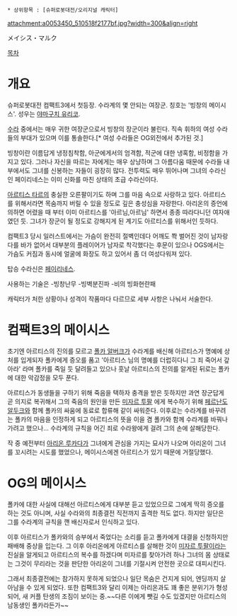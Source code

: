  * 상위항목 : [슈퍼로봇대전/오리지널 캐릭터]
attachment:a0053450_510518f2177bf.jpg?width=300&align=right

メイシス・マルク

[[목차]]
= 개요 =
슈퍼로봇대전 컴팩트3에서 첫등장. 수라계의 몇 안되는 여장군. 칭호는 '빙창의 메이시스'.  성우는 [[야마구치 유리코]].

[[수라]] 중에서는 매우 귀한 여장군으로서 빙창의 장군이라 불린다. 직속 휘하의 여성 수라들의 부대가 있으며 이를 통솔한다.[* 여성 수라들은 OG외전에서 추가된 것.]

빙창이란 이름답게 냉정침착함, 아군에게서의 엄격함, 적군에 대한 냉혹함, 비정함을 가지고 있다. 그러나 자신을 따르는 자에게는 매우 상냥하며 그 아름다움 때문에 수라들 내부에서도 그녀를 신봉하는 자들이 굉장히 많다. 전투력도 매우 뛰어나며 그녀의 수라신인 페이리네스는 이미 신화를 마친 상태의 초급 수라신이다.

[[아르티스 타르]]의 충실한 오른팔이기도 하며 그를 마음 속으로 사랑하고 있다. 아르티스를 위해서라면 목숨까지 버릴 수 있을 정도로 깊은 충성심을 자랑한다. 아리온의 증언에 의하면 어렸을 때 부터 이미 아르티스를 '아르님,아르님' 하면서 종종 따라다니던 여자애였던 듯. 그녀가 장군이 될 정도로 강해지게 된 계기도 아르티스를 위해서인 듯하다.

컴팩트3 당시 일러스트에서는 가슴이 완전히 절벽인데다 어깨도 쫙 벌어진 것이 남자랑 다를 바가 없어서 대부분의 플레이어가 남자로 착각했다는 후문이 있으나 OGS에서는 가슴도 커짐과 동시에 얼굴에 화장도 하고 있어서 좀 더 여성다워져 있다.

탑승 수라신은 [[페이리네스]].

사용하는 기술은
-빙창난무
-빙벽분진파
-비의 빙화현란패

캐릭터가 처한 상황이나 성격이 작품마다 다르므로 세부 사항은 나눠서 서술한다.

= 컴팩트3의 메이시스 =
초기엔 아르티스의 진의를 모르고 [[폴카 알버크]]가 수라계를 배신해 아르티스가 명예에 상처를 입게되자 폴카에게 증오를 품고 '아르티스 님의 명예를 더럽히다니 그 죄 죽어서 갚아라' 라며 폴카를 죽일 듯 달려들고 있으나 훗날 아르티스의 진의를 알게된 뒤로는 폴카에 대한 악감정을 모두 푼다.

아르티스가 동생들을 구하기 위해 죽음을 택하자 충격을 받은 듯하지만 과연 장군답게 곧 의지로 복귀해서 그의 죽음의 원인을 만든 [[미자르 투팔]] 에게 복수하기 위해 [[페르난도 알두크]]와 함께 폴카의 싸움에 동료로 합류해 같이 싸워준다. 이후로는 수라계를 바꾸려는 폴카의 마음을 인정하게 되고 아르티스의 뜻을 이을 겸 폴카와 함께 수라계를 바꿔나가려고 했으나... 수라계의 규칙을 어긴 죄로 수라왕에게 걸려 그의 손에 살해당한다.

작 중 예전부터 [[아리온 루카다]]가 그녀에게 관심을 가지는 묘사가 나오며 아리온이 그녀를 꼬시려는 시도를 했었으나, 메이시스에겐 아르티스가 있기 때문에 거절당했다.

= OG의 메이시스 =
폴카에 대한 사실에 대해선 아르티스에게 대부분 듣고 있었으므로 그에게 딱히 증오를 하는 것도 아니며, 사실 수라와의 최종결전 직전까지 출격한 적도 없다. 하지만 일단은 그를 수라계의 규칙을 깬 배신자로서 인식하고 있다.

이후 아르티스가 폴카와의 승부에서 죽었다는 소리를 듣고 폴카에게 대결을 신청하지만 패배해 중상을 입는다. 그 이후 아리온에게 아르티스를 살해한 것이 [[미자르 투팔]]이라는 진실을 알게되고 아르티스의 복수를 하겠다며 미자르를 찾아가려 하나 그녀의 몸 상태로는 그것이 무리라는 것을 판단한 아리온이 그녀를 기절시켜 안전한 곳으로 대피시킨다.

그래서 최종결전에는 참가하지 못하게 되었으나 일단 목숨은 건지게 되어, 엔딩까지 살아남을 수 있게 되었다. 또한 컴팩트3와 달리 이제는 아리온과도 꽤 좋은 분위기가 형성 되어, 새 커플 탄생의 조짐이 보이는 중.~~다른 이에게 뺏길 수도 있겠지만 아르티스의 남동생인 폴카라든가~~

